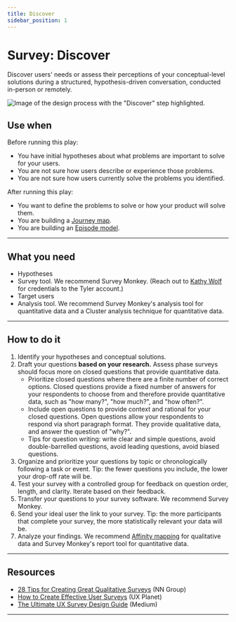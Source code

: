 ```yaml
---
title: Discover
sidebar_position: 1
---
```


# Survey: Discover

Discover users' needs or assess their perceptions of your conceptual-level solutions during a structured, hypothesis-driven conversation, conducted in-person or remotely. 

<ImageBlock>

![Image of the design process with the "Discover" step highlighted.](./images/survey-discover.png)

</ImageBlock>

## Use when 

Before running this play:

- You have initial hypotheses about what problems are important to solve for your users. 
- You are not sure how users describe or experience those problems.
- You are not sure how users currently solve the problems you identified.

After running this play:

- You want to define the problems to solve or how your product will solve them.
- You are building a [Journey map](/core/other/ux-plays/journey-mapping/define).
- You are building an [Episode model](/core/other/ux-plays/episode-model).

---

## What you need

- Hypotheses
- Survey tool. We recommend Survey Monkey. (Reach out to <a href="mailto:kathy.wolf@tylertech.com">Kathy Wolf</a> for credentials to the Tyler account.)
- Target users
- Analysis tool. We recommend Survey Monkey's analysis tool for quantitative data and a Cluster analysis technique for quantitative data. 

---

## How to do it

1. Identify your hypotheses and conceptual solutions.
2. Draft your questions **based on your research.** Assess phase surveys should focus more on closed questions that provide quantitative data.
   - Prioritize closed questions where there are a finite number of correct options. Closed questions provide a fixed number of answers for your respondents to choose from and therefore provide quantitative data, such as "how many?", "how much?", and "how often?". 
   - Include open questions to provide context and rational for your closed questions. Open questions allow your respondents to respond via short paragraph format. They provide qualitative data, and answer the question of "why?".      
   - Tips for question writing: write clear and simple questions, avoid double-barrelled questions, avoid leading questions, avoid biased questions.
3. Organize and prioritize your questions by topic or chronologically following a task or event. Tip: the fewer questions you include, the lower your drop-off rate will be.
4. Test your survey with a controlled group for feedback on question order, length, and clarity. Iterate based on their feedback. 
5. Transfer your questions to your survey software. We recommend Survey Monkey.
6. Send your ideal user the link to your survey. Tip: the more participants that complete your survey, the more statistically relevant your data will be.
7. Analyze your findings. We recommend [Affinity mapping](/core/other/ux-plays/affinity-mapping) for qualitative data and Survey Monkey's report tool for quantitative data.

---

## Resources

- [28 Tips for Creating Great Qualitative Surveys](https://www.nngroup.com/articles/qualitative-surveys/) (NN Group)
- [How to Create Effective User Surveys](https://uxplanet.org/how-to-create-effective-user-surveys-1cea4b06ff76)  (UX Planet)
- [The Ultimate UX Survey Design Guide](https://medium.com/@allisoncrady/designing-iterating-analyzing-user-surveys-for-product-impact-5771fc1cdd7a) (Medium)

---

<PlayHelp />
